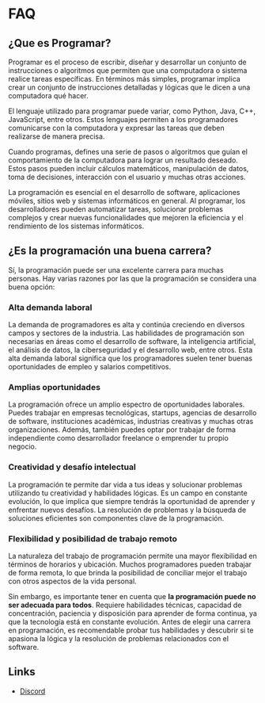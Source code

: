
# FAQ
 
## ¿Que es Programar?

Programar es el proceso de escribir, diseñar y desarrollar un conjunto de instrucciones o algoritmos que permiten que una computadora o sistema realice tareas específicas. En términos más simples, programar implica crear un conjunto de instrucciones detalladas y lógicas que le dicen a una computadora qué hacer.

El lenguaje utilizado para programar puede variar, como Python, Java, C++, JavaScript, entre otros. Estos lenguajes permiten a los programadores comunicarse con la computadora y expresar las tareas que deben realizarse de manera precisa.

Cuando programas, defines una serie de pasos o algoritmos que guían el comportamiento de la computadora para lograr un resultado deseado. Estos pasos pueden incluir cálculos matemáticos, manipulación de datos, toma de decisiones, interacción con el usuario y muchas otras acciones.

La programación es esencial en el desarrollo de software, aplicaciones móviles, sitios web y sistemas informáticos en general. Al programar, los desarrolladores pueden automatizar tareas, solucionar problemas complejos y crear nuevas funcionalidades que mejoren la eficiencia y el rendimiento de los sistemas informáticos.

## ¿Es la programación una buena carrera?

Sí, la programación puede ser una excelente carrera para muchas personas. Hay varias razones por las que la programación se considera una buena opción:

<Steps>

### Alta demanda laboral

La demanda de programadores es alta y continúa creciendo en diversos campos y sectores de la industria. Las habilidades de programación son necesarias en áreas como el desarrollo de software, la inteligencia artificial, el análisis de datos, la ciberseguridad y el desarrollo web, entre otros. Esta alta demanda laboral significa que los programadores suelen tener buenas oportunidades de empleo y salarios competitivos.

### Amplias oportunidades

La programación ofrece un amplio espectro de oportunidades laborales. Puedes trabajar en empresas tecnológicas, startups, agencias de desarrollo de software, instituciones académicas, industrias creativas y muchas otras organizaciones. Además, también puedes optar por trabajar de forma independiente como desarrollador freelance o emprender tu propio negocio.

### Creatividad y desafío intelectual

La programación te permite dar vida a tus ideas y solucionar problemas utilizando tu creatividad y habilidades lógicas. Es un campo en constante evolución, lo que implica que siempre tendrás la oportunidad de aprender y enfrentar nuevos desafíos. La resolución de problemas y la búsqueda de soluciones eficientes son componentes clave de la programación.

### Flexibilidad y posibilidad de trabajo remoto

La naturaleza del trabajo de programación permite una mayor flexibilidad en términos de horarios y ubicación. Muchos programadores pueden trabajar de forma remota, lo que brinda la posibilidad de conciliar mejor el trabajo con otros aspectos de la vida personal.

</Steps>

Sin embargo, es importante tener en cuenta que **la programación puede no ser adecuada para todos**. Requiere habilidades técnicas, capacidad de concentración, paciencia y disposición para aprender de forma continua, ya que la tecnología está en constante evolución. Antes de elegir una carrera en programación, es recomendable probar tus habilidades y descubrir si te apasiona la lógica y la resolución de problemas relacionados con el software.


## Links

- [Discord](https://discord.gg/2vfu35cGTm)
